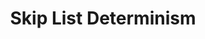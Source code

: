 ---
id: "ds_tf_010"
questionType: "TRUE_FALSE"
title: "Skip List Determinism"
statement: "Skip lists are deterministic data structures."
difficulty: "HARD"
category: "Data Structures"
correctAnswer: false
explanation: "Skip lists use randomization to maintain balance."
---